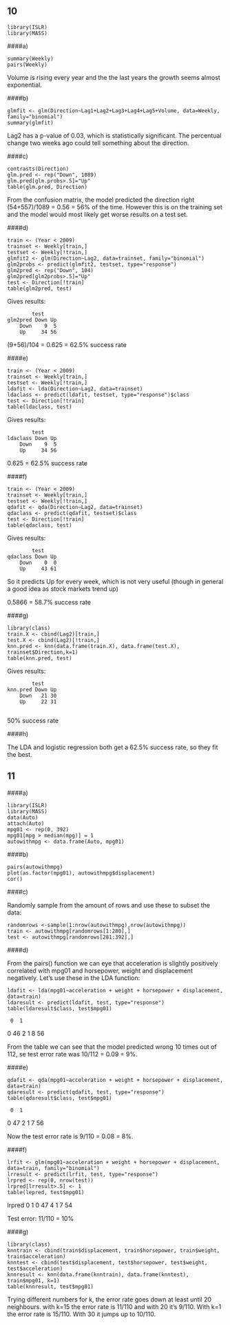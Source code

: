 10
---

```
library(ISLR)
library(MASS)
```

####a)

```
summary(Weekly)
pairs(Weekly)
```

Volume is rising every year and the the last years the growth seems almost exponential.

####b)

```
glmfit <- glm(Direction~Lag1+Lag2+Lag3+Lag4+Lag5+Volume, data=Weekly, family="binomial")
summary(glmfit)
```

Lag2 has a p-value of 0.03, which is statistically significant. The percentual change two weeks ago could tell something about the direction.

####c)

```
contrasts(Direction)
glm.pred <- rep("Down", 1089)
glm.pred[glm.probs>.5]="Up"
table(glm.pred, Direction)
```

From the confusion matrix, the model predicted the direction right (54+557)/1089 = 0.56 = 56% of the time. However this is on the training set and the model would most likely get worse results on a test set.

####d)

```
train <- (Year < 2009)
trainset <- Weekly[train,]
testset <- Weekly[!train,]
glmfit2 <- glm(Direction~Lag2, data=trainset, family="binomial")
glm2probs <- predict(glmfit2, testset, type="response")
glm2pred <- rep("Down", 104)
glm2pred[glm2probs>.5]="Up"
test <- Direction[!train]
table(glm2pred, test)
```
Gives results:

```
        test
glm2pred Down Up
    Down    9  5
    Up     34 56
```
    
(9+56)/104 = 0.625 = 62.5% success rate

####e)

```
train <- (Year < 2009)
trainset <- Weekly[train,]
testset <- Weekly[!train,]
ldafit <- lda(Direction~Lag2, data=trainset)
ldaclass <- predict(ldafit, testset, type="response")$class
test <- Direction[!train]
table(ldaclass, test)
```

Gives results:

```
        test
ldaclass Down Up
    Down    9  5
    Up     34 56
```
    
0.625 = 62.5% success rate
   
####f)

```
train <- (Year < 2009)
trainset <- Weekly[train,]
testset <- Weekly[!train,]
qdafit <- qda(Direction~Lag2, data=trainset)
qdaclass <- predict(qdafit, testset)$class
test <- Direction[!train]
table(qdaclass, test)
```

Gives results:

```
        test
qdaclass Down Up
    Down    0  0
    Up     43 61
```
    
So it predicts Up for every week, which is not very useful (though in general a good idea as stock markets trend up)

0.5866 = 58.7% success rate

####g)

```
library(class)
train.X <- cbind(Lag2)[train,]
test.X <- cbind(Lag2)[!train,]
knn.pred <- knn(data.frame(train.X), data.frame(test.X), trainset$Direction,k=1)
table(knn.pred, test)
```

Gives results:

```
        test
knn.pred Down Up
    Down   21 30
    Up     22 31
    
```

50% success rate
    
####h)

The LDA and logistic regression both get a 62.5% success rate, so they fit the best.

11
---

####a)

```
library(ISLR)
library(MASS)
data(Auto)
attach(Auto)
mpg01 <- rep(0, 392)
mpg01[mpg > median(mpg)] = 1
autowithmpg <- data.frame(Auto, mpg01)
```

####b)
```
pairs(autowithmpg)
plot(as.factor(mpg01), autowithmpg$displacement)
cor()
```

####c)

Randomly sample from the amount of rows and use these to subset the data:

```
randomrows <-sample(1:nrow(autowithmpg),nrow(autowithmpg))
train <- autowithmpg[randomrows[1:280],]
test <- autowithmpg[randomrows[281:392],]
```

####d)

From the pairs() function we can eye that acceleration is slightly positively correlated with mpg01 and horsepower, weight and displacement negatively. Let's use these in the LDA function:

```
ldafit <- lda(mpg01~acceleration + weight + horsepower + displacement, data=train)
ldaresult <- predict(ldafit, test, type="response")
table(ldaresult$class, test$mpg01)
```

     0  1
  0 46  2
  1  8 56
  
From the table we can see that the model predicted wrong 10 times out of 112, se test error rate was 10/112 = 0.09 = 9%.

####e)

```
qdafit <- qda(mpg01~acceleration + weight + horsepower + displacement, data=train)
qdaresult <- predict(qdafit, test, type="response")
table(qdaresult$class, test$mpg01)
```

     0  1
  0 47  2
  1  7 56
  
Now the test error rate is 9/110 = 0.08 = 8%.

####f)

```
lrfit <- glm(mpg01~acceleration + weight + horsepower + displacement, data=train, family="binomial")
lrresult <- predict(lrfit, test, type="response")
lrpred <- rep(0, nrow(test))
lrpred[lrresult>.5] <- 1
table(lepred, test$mpg01)
```

lrpred  0  1
     0 47  4
     1  7 54
     
Test error: 11/110 = 10%

####g)

```
library(class)
knntrain <- cbind(train$displacement, train$horsepower, train$weight, train$acceleration)
knntest <- cbind(test$displacement, test$horsepower, test$weight, test$acceleration)
knnresult <- knn(data.frame(knntrain), data.frame(knntest), train$mpg01, k=1)
table(knnresult, test$mpg01)
```

Trying different numbers for k, the error rate goes down at least until 20 neighbours. with k=15 the error rate is 11/110 and with 20 it's 9/110. With k=1 the error rate is 15/110. With 30 it jumps up to 10/110.